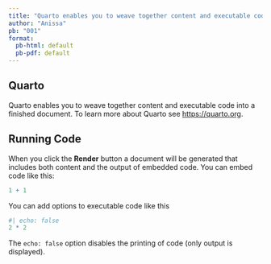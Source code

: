 ```yaml
---
title: "Quarto enables you to weave together content and executable code into a finished document. To learn more about Quarto see"
author: "Anissa"
pb: "001"
format: 
  pb-html: default
  pb-pdf: default
---
```


## Quarto

Quarto enables you to weave together content and executable code into a finished document. To learn more about Quarto see <https://quarto.org>.

## Running Code

When you click the **Render** button a document will be generated that includes both content and the output of embedded code. You can embed code like this:

```r
1 + 1
```

You can add options to executable code like this

```r
#| echo: false
2 * 2
```

The `echo: false` option disables the printing of code (only output is displayed).
